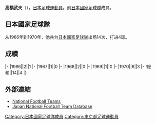 {{Infobox football biography
|name=高橋武夫
|image=
|fullname=高橋武夫
|birth_date={{Birth date and age|1947|5|31}}
|cityofbirth=[[東京|東京]]
|countryofbirth=[[日本|日本]]
|height=1.74 m
|position=[[前鋒_(足球)|前鋒]]
|currentclub=
|years=1966-1973<br/>1979-1982
|clubs=[[JEF聯市原·千葉|古河電工]]<br/>[[札幌岡薩多|東芝]]
|caps(goals)=
|nationalyears=1966-1970
|nationalteam=[[日本國家足球隊|日本]]
|nationalcaps(goals)=14 (4)
}}
'''高橋武夫'''（{{Bd|1947年|5月31日||}}），[[日本|日本]][[足球|足球]][[運動員|運動員]]，前[[日本國家足球隊|日本國家足球隊]]成員。

==日本國家足球隊==
从1966年到1970年，他共为[[日本國家足球隊|日本國家足球隊]]出场14次，打进4球。

==成績==
{{Football player national team statistics|JPN}}
|-
|1966||2||1
|-
|1967||1||0
|-
|1968||2||0
|-
|1969||1||0
|-
|1970||8||3
|-
!總和||14||4
|}

==外部連結==
{{Reflist}}
*[http://www.national-football-teams.com/v2/player.php?id=46650 National Football Teams]
*[https://web.archive.org/web/20131105115725/http://www.japannationalfootballteam.com/en/players/kimura_takeo.html Japan National Football Team Database]

{{Japan-sport-bio-stub}}
{{Soccer-player-stub}}
[[Category:日本國家足球隊成員|Category:日本國家足球隊成員]]
[[Category:東京都足球運動員|Category:東京都足球運動員]]